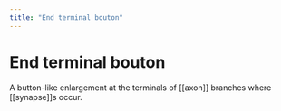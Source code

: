 ```yaml
---
title: "End terminal bouton"
---
```


# End terminal bouton

A button-like enlargement at the terminals of [[axon]] branches where [[synapse]]s occur.